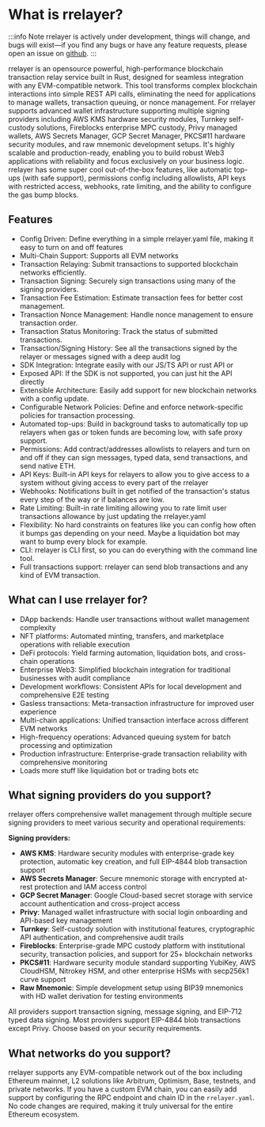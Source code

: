 # What is rrelayer?

:::info
Note rrelayer is actively under development, things will change, and bugs will exist—if you find any bugs or have any
feature requests, please open an issue on [github](https://github.com/joshstevens19/rrelayer/issues).
:::

rrelayer is an opensource powerful, high-performance blockchain transaction relay service built in Rust, designed for seamless integration with any EVM-compatible network.
This tool transforms complex blockchain interactions into simple REST API calls, eliminating the need for applications to manage wallets, transaction queuing, or nonce management.
For rrelayer supports advanced wallet infrastructure supporting multiple signing providers including AWS KMS hardware security modules,
Turnkey self-custody solutions, Fireblocks enterprise MPC custody, Privy managed wallets, AWS Secrets Manager, GCP Secret Manager, PKCS#11 hardware security modules, and raw mnemonic development setups.
It's highly scalable and production-ready, enabling you to build robust Web3 applications with reliability and focus exclusively on your business logic.
rrelayer has some super cool out-of-the-box features, like automatic top-ups (with safe support), permissions config including allowlists, API keys with restricted access,
webhooks, rate limiting, and the ability to configure the gas bump blocks.

## Features

- Config Driven: Define everything in a simple rrelayer.yaml file, making it easy to turn on and off features
- Multi-Chain Support: Supports all EVM networks
- Transaction Relaying: Submit transactions to supported blockchain networks efficiently.
- Transaction Signing: Securely sign transactions using many of the signing providers.
- Transaction Fee Estimation: Estimate transaction fees for better cost management.
- Transaction Nonce Management: Handle nonce management to ensure transaction order.
- Transaction Status Monitoring: Track the status of submitted transactions.
- Transaction/Signing History: See all the transactions signed by the relayer or messages signed with a deep audit log
- SDK Integration: Integrate easily with our JS/TS API or rust API or
- Exposed API: If the SDK is not supported, you can just hit the API directly
- Extensible Architecture: Easily add support for new blockchain networks with a config update.
- Configurable Network Policies: Define and enforce network-specific policies for transaction processing.
- Automated top-ups: Build in background tasks to automatically top up relayers when gas or token funds are becoming low, with safe proxy support.
- Permissions: Add contract/addresses allowlists to relayers and turn on and off if they can sign messages, typed data, send transactions, and send native ETH.
- API Keys: Built-in API keys for relayers to allow you to give access to a system without giving access to every part of the rrelayer
- Webhooks: Notifications built in get notified of the transaction's status every step of the way or if balances are low.
- Rate Limiting: Built-in rate limiting allowing you to rate limit user transactions allowance by just updating the rrelayer.yaml
- Flexibility: No hard constraints on features like you can config how often it bumps gas depending on your need. Maybe a liquidation bot may want to bump every block for example.
- CLI: rrelayer is CLI first, so you can do everything with the command line tool.
- Full transactions support: rrelayer can send blob transactions and any kind of EVM transaction.

## What can I use rrelayer for?

- DApp backends: Handle user transactions without wallet management complexity
- NFT platforms: Automated minting, transfers, and marketplace operations with reliable execution
- DeFi protocols: Yield farming automation, liquidation bots, and cross-chain operations
- Enterprise Web3: Simplified blockchain integration for traditional businesses with audit compliance
- Development workflows: Consistent APIs for local development and comprehensive E2E testing
- Gasless transactions: Meta-transaction infrastructure for improved user experience
- Multi-chain applications: Unified transaction interface across different EVM networks
- High-frequency operations: Advanced queuing system for batch processing and optimization
- Production infrastructure: Enterprise-grade transaction reliability with comprehensive monitoring
- Loads more stuff like liquidation bot or trading bots etc

## What signing providers do you support?

rrelayer offers comprehensive wallet management through multiple secure signing providers to meet various security and operational requirements:

**Signing providers:**

- **AWS KMS**: Hardware security modules with enterprise-grade key protection, automatic key creation, and full EIP-4844 blob transaction support
- **AWS Secrets Manager**: Secure mnemonic storage with encrypted at-rest protection and IAM access control
- **GCP Secret Manager**: Google Cloud-based secret storage with service account authentication and cross-project access
- **Privy**: Managed wallet infrastructure with social login onboarding and API-based key management
- **Turnkey**: Self-custody solution with institutional features, cryptographic API authentication, and comprehensive audit trails
- **Fireblocks**: Enterprise-grade MPC custody platform with institutional security, transaction policies, and support for 25+ blockchain networks
- **PKCS#11**: Hardware security module standard supporting YubiKey, AWS CloudHSM, Nitrokey HSM, and other enterprise HSMs with secp256k1 curve support
- **Raw Mnemonic**: Simple development setup using BIP39 mnemonics with HD wallet derivation for testing environments

All providers support transaction signing, message signing, and EIP-712 typed data signing.
Most providers support EIP-4844 blob transactions except Privy. Choose based on your security requirements.

## What networks do you support?

rrelayer supports any EVM-compatible network out of the box including Ethereum mainnet, L2 solutions like Arbitrum, Optimism, Base, testnets, and private networks.
If you have a custom EVM chain, you can easily add support by configuring the RPC endpoint and chain ID in the `rrelayer.yaml`.
No code changes are required, making it truly universal for the entire Ethereum ecosystem.
